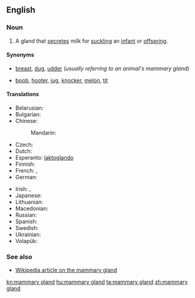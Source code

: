 ==English==
{{wikipedia}}

===Noun===
{{en-noun|sg=[[mammary]] [[gland]]}}

# {{anatomy}} A gland that [[secrete]]s milk for [[suckle|suckling]] an [[infant]] or [[offspring]].

====Synonyms====
* {{sense|standard}} [[breast]], [[dug]], [[udder]] (''usually referring to an animal's mammary gland'')
* {{sense|somewhat taboo slang, usually used of a woman's mammary gland}} [[boob]], [[hooter]], [[jug]], [[knocker]], [[melon]], [[tit]]<!--add more if you can think of any-->

====Translations====
{{trans-top|milk-secreting gland}}
* Belarusian: {{t|be|малочная жалеза|f|tr=malóčnaja žalezá|sc=Cyrl}}
* Bulgarian: {{t|bg|млечна жлеза|f|tr=mléčna žlezá|sc=Cyrl}}
* Chinese:
*: Mandarin: {{t|cmn|乳腺|tr=rǔxiàn|sc=Hani}}
* Czech: {{t-|cs|mléčná žláza|f}}
* Dutch: {{t|nl|melkklier|f}}
* Esperanto: [[laktoglando]]
* Finnish: {{t+|fi|maitorauhanen}}
* French: {{t|fr|glande mammaire|f}}, {{t|fr|mamelle|f}}
* German: {{t|de|Milchdrüse|f}}
{{trans-mid}}
* Irish: {{t-|ga|faireog bhainne|f}}, {{t-|ga|faireog mhamach|f}}
* Japanese: {{t|ja|乳腺|tr=にゅうせん, nyūsen|sc=Jpan}}
* Lithuanian: {{t|lt|pieno liauka|f}}
* Macedonian: {{t-|mk|млечна жлезда|f|tr=mléčna žlézda}}
* Russian: {{t|ru|молочная железа|f|tr=molóčnaja železá|sc=Cyrl}}
* Spanish: {{t-|es|glándula mamaria|f}}
* Swedish: {{t+|sv|mjölkkörtel|c}}
* Ukrainian: {{t|uk|молочна залоза|f|tr=molóčna zalozá|sc=Cyrl}}
* Volapük: {{t+|vo|dög}}
{{trans-bottom}}

===See also===
* [[w:mammary gland|Wikipedia article on the mammary gland]]

[[kn:mammary gland]]
[[hu:mammary gland]]
[[ta:mammary gland]]
[[zh:mammary gland]]